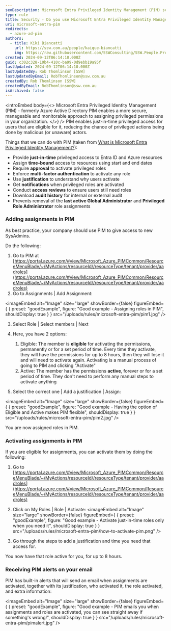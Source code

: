 ```yaml
---
seoDescription: Microsoft Entra Privileged Identity Management (PIM) secures and simplifies privileged access management for your organization.
type: rule
title: Security - Do you use Microsoft Entra Privileged Identity Management?
uri: microsoft-entra-pim
redirects:
  - azure-ad-pim
authors:
  - title: Kiki Biancatti
    url: https://ssw.com.au/people/kaique-biancatti
    img: https://raw.githubusercontent.com/SSWConsulting/SSW.People.Profiles/main/Kaique-Biancatti/Images/Kaique-Biancatti-Profile.jpg
created: 2024-09-12T06:14:10.000Z
guid: c302c328-10b4-410c-ba99-0d9ebb19a95f
lastUpdated: 2024-09-12T06:14:10.000Z
lastUpdatedBy: Rob Thomlinson [SSW]
lastUpdatedByEmail: RobThomlinson@ssw.com.au
createdBy: Rob Thomlinson [SSW]
createdByEmail: RobThomlinson@ssw.com.au
isArchived: false
---
```


<introEmbed
  body={<>
Microsoft Entra Privileged Identity Management (PIM) - formerly Azure Active Directory PIM enables a more secure, manageable and monitorable approach to assigning privileged permissions in your organization.
  </>}
/>
PIM enables just-in-time privileged access for users that are eligible for it, reducing the chance of privileged actions being done by malicious (or unaware) actors.

Things that we can do with PIM (taken from [What is Microsoft Entra Privileged Identity Management?](https://learn.microsoft.com/en-us/entra/id-governance/privileged-identity-management/pim-configure?WT.mc_id=ES-MVP-33518)):

* Provide **just-in-time** privileged access to Entra ID and Azure resources
* Assign **time-bound** access to resources using start and end dates
* Require **approval** to activate privileged roles
* Enforce **multi-factor authentication** to activate any role
* Use **justification** to understand why users activate
* Get **notifications** when privileged roles are activated
* Conduct **access reviews** to ensure users still need roles
* Download **audit history** for internal or external audit
* Prevents removal of the **last active Global Administrator** and **Privileged Role Administrator** role assignments

### Adding assignments in PIM

As best practice, your company should use PIM to give access to new SysAdmins.

Do the following:

1. Go to PIM at [https://portal.azure.com/#view/Microsoft_Azure_PIMCommon/ResourceMenuBlade/~/MyActions/resourceId//resourceType/tenant/provider/aadroles](https://portal.azure.com/#view/Microsoft_Azure_PIMCommon/ResourceMenuBlade/~/MyActions/resourceId//resourceType/tenant/provider/aadroles)
2. Go to Assignments | Add Assignment:

<imageEmbed
  alt="Image"
  size="large"
  showBorder={false}
  figureEmbed={ {
    preset: "goodExample",
    figure: "Good example - Assigning roles in PIM",
    shouldDisplay: true
  } }
  src="/uploads/rules/microsoft-entra-pim/pim1.jpg"
/>

3. Select Role | Select members | Next
4. Here, you have 2 options:

   1. Eligible: The member is **eligible** for activating the permissions, permanently or for a set period of time. Every time they activate, they will have the permissions for up to 8 hours, then they will lose it and will need to activate again. Activating is a manual process of going to PIM and clicking "Activate"
   2. Active: The member has the permissions **active**, forever or for a set period of time. They don't need to perform any manual steps to activate anything

5. Select the correct one | Add a justification | Assign:

<imageEmbed
  alt="Image"
  size="large"
  showBorder={false}
  figureEmbed={ {
    preset: "goodExample",
    figure: "Good example - Having the option of Eligible and Active makes PIM flexible",
    shouldDisplay: true
  } }
  src="/uploads/rules/microsoft-entra-pim/pim2.jpg"
/>

   You are now assigned roles in PIM.

### Activating assignments in PIM

If you are eligible for assignments, you can activate them by doing the following:

1. Go to [https://portal.azure.com/#view/Microsoft_Azure_PIMCommon/ResourceMenuBlade/~/MyActions/resourceId//resourceType/tenant/provider/aadroles](https://portal.azure.com/#view/Microsoft_Azure_PIMCommon/ResourceMenuBlade/~/MyActions/resourceId//resourceType/tenant/provider/aadroles)

2. Click on My Roles | Role | Activate:
<imageEmbed
  alt="Image"
  size="large"
  showBorder={false}
  figureEmbed={ {
    preset: "goodExample",
    figure: "Good example - Activate just-in-time roles only when you need it",
    shouldDisplay: true
  } }
  src="/uploads/rules/microsoft-entra-pim/how-to-activate-pim.png"
/>

3. Go through the steps to add a justification and time you need that access for.

You now have that role active for you, for up to 8 hours.

### Receiving PIM alerts on your email

PIM has built-in alerts that will send an email when assignments are activated, together with its justification, who activated it, the role activated, and extra information:

<imageEmbed
  alt="Image"
  size="large"
  showBorder={false}
  figureEmbed={ {
    preset: "goodExample",
    figure: "Good example - PIM emails you when assignments and roles are activated, you can see straight away if something's wrong!",
    shouldDisplay: true
  } }
  src="/uploads/rules/microsoft-entra-pim/pimalert.jpg"
/>
